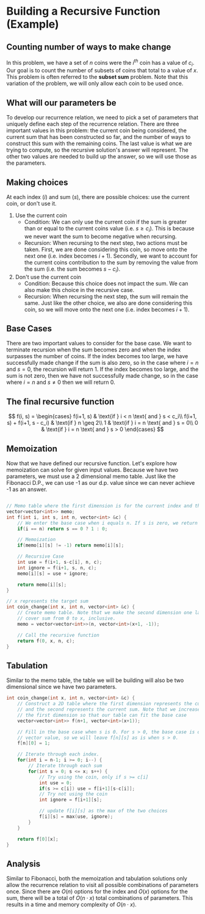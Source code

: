 # Building a Recursive Function (Example)

## Counting number of ways to make change

In this problem, we have a set of $n$ coins were the $i^{th}$ coin has a value of $c_i$. Our goal is 
to count the number of subsets of coins that total to a value of $x$. This problem is often referred 
to the **subset sum** problem. Note that this variation of the problem, we will only allow each coin 
to be used once.

## What will our parameters be
To develop our recurrence relation, we need to pick a set of parameters that uniquely define each 
step of the recurrence relation. There are three important values in this problem: the current coin 
being considered, the current sum that has been constructed so far, and the number of ways to 
construct this sum with the remaining coins. The last value is what we are trying to compute, so the 
recursive solution's answer will represent. The other two values are needed to build up the answer, 
so we will use those as the parameters.

## Making choices
At each index ($i$) and sum ($s$), there are possible choices: use the current coin, or don't use 
it. 

1. Use the current coin
    - Condition: We can only use the current coin if the sum is greater than or equal to the current coins value (i.e. $s \geq c_i$). This is because we never want the sum to become negative when recursing.
    - Recursion: When recursing to the next step, two actions must be taken. First, we are done considering this coin, so move onto the next one (i.e. index becomes $i+1$). Secondly, we want to account for the current coins contribution to the sum by removing the value from the sum (i.e. the sum becomes $s - c_i$).
2. Don't use the current coin
    - Condition: Because this choice does not impact the sum. We can also make this choice in the recursive case.
    - Recursion: When recursing the next step, the sum will remain the same. Just like the other choice, we also are done considering this coin, so we will move onto the next one (i.e. index becomes $i+1$).

## Base Cases
There are two important values to consider for the base case. We want to terminate recursion when the sum becomes zero and when the index surpasses the number of coins. If the index becomes too large, we have successfully made change if the sum is also zero, so in the case where $i = n$ and $s = 0$, the recursion will return 1. If the index becomes too large, and the sum is not zero, then we have not successfully made change, so in the case where $i = n$ and $s \neq 0$ then we will return 0.

## The final recursive function
$$
f(i, s) = \begin{cases}
    f(i+1, s) & \text{if } i < n \text{ and } s < c_i\\
    f(i+1, s) + f(i+1, s - c_i) & \text{if } n \geq 2\\
    1 & \text{if } i = n \text{ and } s = 0\\
    0 & \text{if } i = n \text{ and } s > 0
\end{cases}
$$

## Memoization
Now that we have defined our recursive function. Let's explore how memoization can solve for given 
input values. Because we have two parameters, we must use a 2 dimensional memo table. Just like the 
Fibonacci D.P., we can use -1 as our d.p. value since we can never achieve -1 as an answer.

```c++

// Memo table where the first dimension is for the current index and the second is for the current sum.
vector<vector<int>> memo;
int f(int i, int s, int n, vector<int> &c) {
    // We enter the base case when i equals n. If s is zero, we return 1 and otherwise return 0.
    if(i == n) return s == 0 ? 1 : 0;

    // Memoization
    if(memo[i][s] != -1) return memo[i][s];

    // Recursive Case
    int use = f(i+1, s-c[i], n, c);
    int ignore = f(i+1, s, n, c);
    memo[i][s] = use + ignore;

    return memo[i][s];
}

// x represents the target sum
int coin_change(int x, int n, vector<int> &c) {
    // Create memo table. Note that we make the second dimension one larger than x so that we can 
    // cover sum from 0 to x, inclusive.
    memo = vector<vector<int>>(n, vector<int>(x+1, -1));

    // Call the recursive function
    return f(0, x, n, c);
}
```

## Tabulation
Similar to the memo table, the table we will be building will also be two dimensional since we 
have two parameters.

```c++
int coin_change(int x, int n, vector<int> &c) {
    // Construct a 2D table where the first dimension represents the current index, 
    // and the second represents the current sum. Note that we increased the size of 
    // the first dimension so that our table can fit the base case
    vector<vector<int>> f(n+1, vector<int>(x+1));

    // Fill in the base case when s is 0. For s > 0, the base case is one which is the default 
    // vector value, so we will leave f[n][s] as is when s > 0.
    f[n][0] = 1;

    // Iterate through each index.
    for(int i = n-1; i >= 0; i--) {
        // Iterate through each sum
        for(int s = 0; s <= x; s++) {
            // Try using the coin, only if s >= c[i]
            int use = 0;
            if(s >= c[i]) use = f[i+1][s-c[i]];
            // Try not using the coin
            int ignore = f[i+1][s];

            // update f[i][s] as the max of the two choices
            f[i][s] = max(use, ignore);
        }
    }

    return f[0][x];
}
```

## Analysis
Similar to Fibonacci, both the memoization and tabulation solutions only allow the recurrence relation to visit all possible combinations of parameters once. Since there are $O(n)$ options for the index and $O(x)$ options for the sum, there will be a total of $O(n \cdot x)$ total combinations of parameters. This results in a time and memory complexity of $O(n \cdot x)$. 